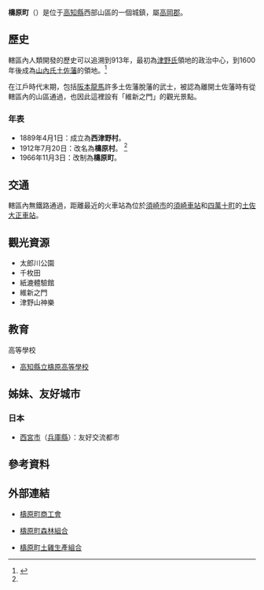 {{日本町村
| 自治體名=檮原
| 町村=町
| 圖像=[[File:Kumayusuhara.jpg|240px]]
| 圖像說明=[[雲之上賓館|雲之上賓館]]
| 町村章=
| 日文原名=檮原町
| 平假名=ゆすはらちょう
| 羅馬字拼音=Yusuhara-chō
| 都道府縣=高知縣
| 支廳=
| 郡=高岡郡
| 編號=39405-0
| 面積=236.51
| 邊界未定=
| 人口=3,812
| 統計時間=2012年4月30日
| 自治體=[[津野町|津野町]]、[[四萬十町|四萬十町]]<br />'''[[愛媛縣|愛媛縣]]'''：[[西予市|西予市]]、[[鬼北町|鬼北町]]、[[久萬高原町|久萬高原町]]
| 樹=
| 花=
| 鳥=
| 其他象徵物=
| 其他象徵=
| 郵遞區號=785-0695
| 所在地=高岡郡檮原町檮原1444番地1
| 電話號碼=889-65-1111
| 外部連結=http://www.town.yusuhara.kochi.jp/
| 經度=
| 緯度=
| 地圖=[[File:Yusuhara_in_Kochi_Prefecture_Ja.svg|250px]]
| 註記=人口：[http://www.town.yusuhara.kochi.jp/ 檮原町官方網頁]
}}
'''檮原町'''（{{jpn|j=檮原町|hg=ゆすはらちょう|rm=Yusuhara chō|f=y}}）是位于[[高知縣|高知縣]]西部山區的一個城鎮，屬[[高岡郡|高岡郡]]。

==歷史==
轄區內人類開發的歷史可以追溯到913年，最初為[[津野氏|津野氏]]領地的政治中心，到1600年後成為[[山內氏|山內氏]][[土佐藩|土佐藩]]的領地。<ref name=History>{{cite web| title=町の成り立ち| url=http://www.town.yusuhara.kochi.jp/kanko/town_info/cat5/post_72.php| publisher=檮原町公所| accessdate=2012-05-03| language=ja| deadurl=yes| archiveurl=https://web.archive.org/web/20120517102548/http://www.town.yusuhara.kochi.jp/kanko/town_info/cat5/post_72.php| archivedate=2012-05-17}}</ref>

在江戶時代末期，包括[[阪本龍馬|阪本龍馬]]許多土佐藩脫藩的武士，被認為離開土佐藩時有從轄區內的山區通過，也因此這裡設有「維新之門」的觀光景點。

===年表===
* 1889年4月1日：成立為'''西津野村'''。
* 1912年7月20日：改名為'''檮原村'''。 <ref name=History/>
* 1966年11月3日：改制為'''檮原町'''。

==交通==
轄區內無鐵路通過，距離最近的火車站為位於[[須崎市|須崎市]]的[[須崎車站|須崎車站]]和[[四萬十町|四萬十町]]的[[土佐大正車站|土佐大正車站]]。

==觀光資源==

* 太郎川公園
* 千枚田
* 紙漉體驗館
* 維新之門
* 津野山神樂

==教育==
; 高等學校
* [[高知縣立檮原高等學校|高知縣立檮原高等學校]]

==姊妹、友好城市==
===日本===
* [[西宮市|西宮市]]（[[兵庫縣|兵庫縣]]）：友好交流都市

==參考資料==
{{reflist}}

==外部連結==
{{commonscat|Yusuhara, Kochi}}
* {{Ja}} [https://web.archive.org/web/20120311051115/http://www.yusuhara-s.com/ 檮原町商工會]
* {{Ja}} [http://www.yusuhara.or.jp/ 檮原町森林組合] {{Wayback|url=http://www.yusuhara.or.jp/ |date=20210117094741 }}
* {{Ja}} [https://web.archive.org/web/20120423224539/http://www4.ocn.ne.jp/~kiji/ 檮原町土雞生產組合]

{{高知縣}}{{Authority control}}